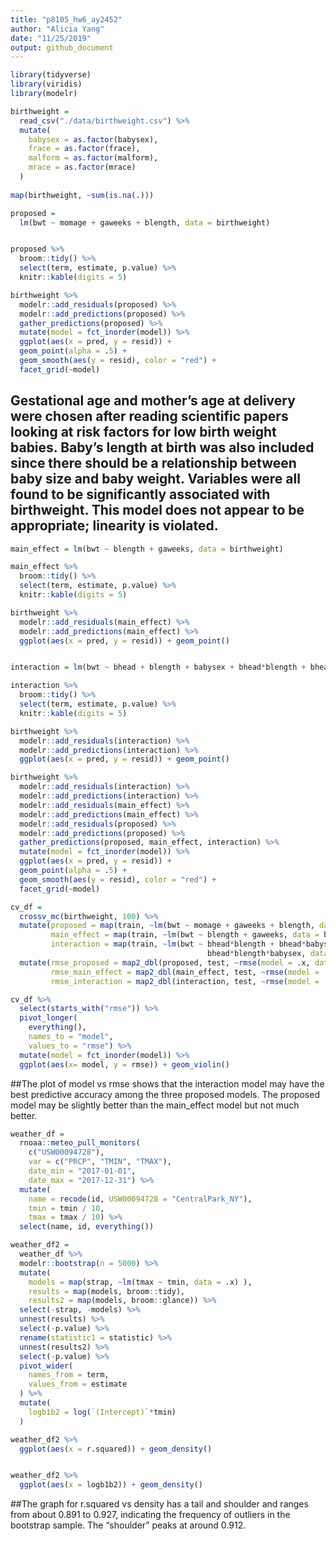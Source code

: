 ```yaml
---
title: "p8105_hw6_ay2452"
author: "Alicia Yang"
date: "11/25/2019"
output: github_document
---
```


```r
library(tidyverse)
library(viridis)
library(modelr)
```


```r
birthweight = 
  read_csv("./data/birthweight.csv") %>%
  mutate(
    babysex = as.factor(babysex), 
    frace = as.factor(frace), 
    malform = as.factor(malform), 
    mrace = as.factor(mrace)
  )
  
map(birthweight, ~sum(is.na(.)))
```


```r
proposed = 
  lm(bwt ~ momage + gaweeks + blength, data = birthweight)


proposed %>%
  broom::tidy() %>%
  select(term, estimate, p.value) %>%
  knitr::kable(digits = 5)

birthweight %>% 
  modelr::add_residuals(proposed) %>%
  modelr::add_predictions(proposed) %>%
  gather_predictions(proposed) %>% 
  mutate(model = fct_inorder(model)) %>% 
  ggplot(aes(x = pred, y = resid)) + 
  geom_point(alpha = .5) +
  geom_smooth(aes(y = resid), color = "red") + 
  facet_grid(~model)
```
## Gestational age and mother's age at delivery were chosen after reading scientific papers looking at risk factors for low birth weight babies. Baby's length at birth was also included since there should be a relationship between baby size and baby weight. Variables were all found to be significantly associated with birthweight. This model does not appear to be appropriate; linearity is violated.


```r
main_effect = lm(bwt ~ blength + gaweeks, data = birthweight)

main_effect %>%
  broom::tidy() %>%
  select(term, estimate, p.value) %>%
  knitr::kable(digits = 5)

birthweight %>% 
  modelr::add_residuals(main_effect) %>%
  modelr::add_predictions(main_effect) %>%
  ggplot(aes(x = pred, y = resid)) + geom_point()


interaction = lm(bwt ~ bhead + blength + babysex + bhead*blength + bhead*babysex + blength*babysex + bhead*blength*babysex, data = birthweight )

interaction %>%
  broom::tidy() %>%
  select(term, estimate, p.value) %>%
  knitr::kable(digits = 5)

birthweight %>% 
  modelr::add_residuals(interaction) %>%
  modelr::add_predictions(interaction) %>%
  ggplot(aes(x = pred, y = resid)) + geom_point()

birthweight %>% 
  modelr::add_residuals(interaction) %>%
  modelr::add_predictions(interaction) %>%
  modelr::add_residuals(main_effect) %>%
  modelr::add_predictions(main_effect) %>%
  modelr::add_residuals(proposed) %>%
  modelr::add_predictions(proposed) %>%
  gather_predictions(proposed, main_effect, interaction) %>% 
  mutate(model = fct_inorder(model)) %>% 
  ggplot(aes(x = pred, y = resid)) + 
  geom_point(alpha = .5) +
  geom_smooth(aes(y = resid), color = "red") + 
  facet_grid(~model)

cv_df =
  crossv_mc(birthweight, 100) %>%
  mutate(proposed = map(train, ~lm(bwt ~ momage + gaweeks + blength, data = birthweight)), 
         main_effect = map(train, ~lm(bwt ~ blength + gaweeks, data = birthweight)), 
         interaction = map(train, ~lm(bwt ~ bhead*blength + bhead*babysex + blength*babysex +
                                            bhead*blength*babysex, data = birthweight))) %>%
  mutate(rmse_proposed = map2_dbl(proposed, test, ~rmse(model = .x, data = .y)), 
         rmse_main_effect = map2_dbl(main_effect, test, ~rmse(model = .x, data = .y)), 
         rmse_interaction = map2_dbl(interaction, test, ~rmse(model = .x, data = .y)))

cv_df %>% 
  select(starts_with("rmse")) %>%
  pivot_longer(
    everything(),
    names_to = "model", 
    values_to = "rmse") %>%
  mutate(model = fct_inorder(model)) %>%
  ggplot(aes(x= model, y = rmse)) + geom_violin()
```
##The plot of model vs rmse shows that the interaction model may have the best predictive accuracy among the three proposed models. The proposed model may be slightly better than the main_effect model but not much better. 

```r
weather_df = 
  rnoaa::meteo_pull_monitors(
    c("USW00094728"),
    var = c("PRCP", "TMIN", "TMAX"), 
    date_min = "2017-01-01",
    date_max = "2017-12-31") %>%
  mutate(
    name = recode(id, USW00094728 = "CentralPark_NY"),
    tmin = tmin / 10,
    tmax = tmax / 10) %>%
  select(name, id, everything())

weather_df2 = 
  weather_df %>%
  modelr::bootstrap(n = 5000) %>% 
  mutate(
    models = map(strap, ~lm(tmax ~ tmin, data = .x) ),
    results = map(models, broom::tidy), 
    results2 = map(models, broom::glance)) %>%
  select(-strap, -models) %>% 
  unnest(results) %>% 
  select(-p.value) %>%
  rename(statistic1 = statistic) %>%
  unnest(results2) %>%
  select(-p.value) %>%
  pivot_wider(
    names_from = term, 
    values_from = estimate
  ) %>%
  mutate(
    logb1b2 = log(`(Intercept)`*tmin)
  ) 

weather_df2 %>%
  ggplot(aes(x = r.squared)) + geom_density()


weather_df2 %>%
  ggplot(aes(x = logb1b2)) + geom_density()  
```
##The graph for r.squared vs density has a tail and shoulder and ranges from about 0.891 to 0.927, indicating the frequency of outliers in the bootstrap sample. The "shoulder" peaks at around 0.912. 